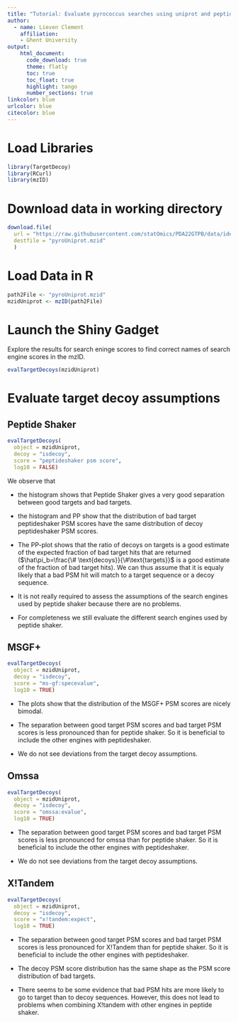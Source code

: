 ```yaml
---
title: "Tutorial: Evaluate pyrococcus searches using uniprot and peptide shaker"
author: 
  - name: Lieven Clement
    affiliation:
    - Ghent University
output: 
    html_document:
      code_download: true
      theme: flatly
      toc: true
      toc_float: true
      highlight: tango
      number_sections: true
linkcolor: blue
urlcolor: blue
citecolor: blue
---
```


# Load Libraries 

```r
library(TargetDecoy)
library(RCurl)
library(mzID)
```

# Download data in working directory

```r
download.file( 
  url = "https://raw.githubusercontent.com/statOmics/PDA22GTPB/data/identification/pyroUniprot.mzid",
  destfile = "pyroUniprot.mzid"
  )
```

# Load Data in R

```r
path2File <- "pyroUniprot.mzid"
mzidUniprot <- mzID(path2File)
```

# Launch the Shiny Gadget 

Explore the results for search eninge scores to find correct names of search engine scores in the mzID.

```r
evalTargetDecoys(mzidUniprot)
```

# Evaluate target decoy assumptions 

## Peptide Shaker

```r
evalTargetDecoys(
  object = mzidUniprot, 
  decoy = "isdecoy", 
  score = "peptideshaker psm score",
  log10 = FALSE)
```

We observe that 

- the histogram shows that Peptide Shaker gives a very good separation between good targets and bad targets. 

- the histogram and PP show that the distribution of bad target peptideshaker PSM scores have the same distribution of decoy peptideshaker PSM scores.

- The PP-plot shows that the ratio of decoys on targets is a good estimate of the expected fraction of bad target hits that are returned ($\hat\pi_b=\frac{\# \text{decoys}}{\#\text{targets}}$ is a good estimate of the fraction of bad target hits). We can thus assume that it is equaly likely that a bad PSM hit will match to a target sequence or a decoy sequence.  

- It is not really required to assess the assumptions of the search engines used by peptide shaker because there are no problems. 

- For completeness we still evaluate the different search engines used by peptide shaker. 

## MSGF+


```r
evalTargetDecoys(
  object = mzidUniprot, 
  decoy = "isdecoy", 
  score = "ms-gf:specevalue",
  log10 = TRUE)
```

- The plots show that
the distribution of the MSGF+ PSM scores are nicely bimodal. 

- The separation between good target PSM scores and bad target PSM scores is less pronounced than for peptide shaker. So it is beneficial to include the other engines with peptideshaker. 

- We do not see deviations from the target decoy assumptions. 

## Omssa

```r
evalTargetDecoys(
  object = mzidUniprot, 
  decoy = "isdecoy", 
  score = "omssa:evalue",
  log10 = TRUE)
```


- The separation between good target PSM scores and bad target PSM scores is less pronounced for omssa than for peptide shaker. So it is beneficial to include the other engines with peptideshaker. 

- We do not see deviations from the target decoy assumptions. 

## X!Tandem

```r
evalTargetDecoys(
  object = mzidUniprot, 
  decoy = "isdecoy", 
  score = "x!tandem:expect",
  log10 = TRUE)
```


- The separation between good target PSM scores and bad target PSM scores is less pronounced for X!Tandem than for peptide shaker. So it is beneficial to include the other engines with peptideshaker. 

- The decoy PSM score distribution has the same shape as the PSM score distribution of bad targets. 

- There seems to be some evidence that bad PSM hits are more likely to go to target than to decoy sequences. However, this does not lead to problems when combining X!tandem with other engines in peptide shaker. 
